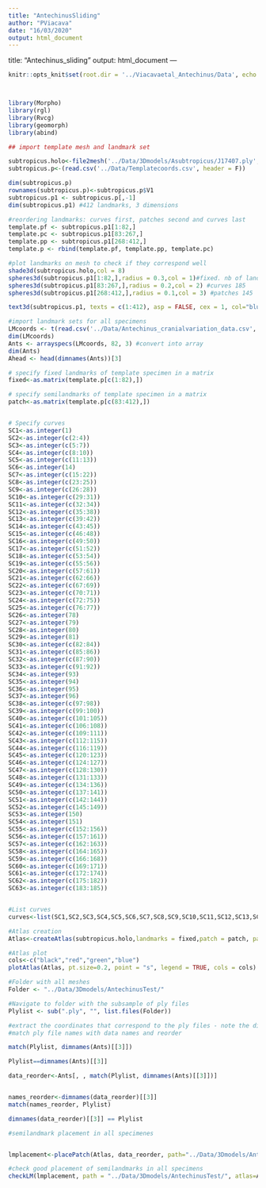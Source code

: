 ```yaml
---
title: "AntechinusSliding"
author: "PViacava"
date: "16/03/2020"
output: html_document
---
```

title: "Antechinus_sliding"
output: html_document
---

```r

knitr::opts_knit$set(root.dir = '../Viacavaetal_Antechinus/Data', echo = TRUE)



library(Morpho)
library(rgl)
library(Rvcg)
library(geomorph)
library(abind)


```

```r

## import template mesh and landmark set

subtropicus.holo<-file2mesh('../Data/3Dmodels/Asubtropicus/J17407.ply',readcol=F,clean=T)
subtropicus.p<-(read.csv('../Data/Templatecoords.csv', header = F))

dim(subtropicus.p) 
rownames(subtropicus.p)<-subtropicus.p$V1 
subtropicus.p1 <- subtropicus.p[,-1]
dim(subtropicus.p1) #412 landmarks, 3 dimensions

#reordering landmarks: curves first, patches second and curves last
template.pf <- subtropicus.p1[1:82,]
template.pc <- subtropicus.p1[83:267,]
template.pp <- subtropicus.p1[268:412,]
template.p <- rbind(template.pf, template.pp, template.pc)

#plot landmarks on mesh to check if they correspond well
shade3d(subtropicus.holo,col = 8)
spheres3d(subtropicus.p1[1:82,],radius = 0.3,col = 1)#fixed. nb of landmarks = (z-1)/3  82
spheres3d(subtropicus.p1[83:267,],radius = 0.2,col = 2) #curves 185
spheres3d(subtropicus.p1[268:412,],radius = 0.1,col = 3) #patches 145

text3d(subtropicus.p1, texts = c(1:412), asp = FALSE, cex = 1, col="blue", pos = 3) #plot number of landmarks to check ordering

#import landmark sets for all specimens
LMcoords <- t(read.csv('../Data/Antechinus_cranialvariation_data.csv', header = T, row.names = 1))
dim(LMcoords)
Ants <- arrayspecs(LMcoords, 82, 3) #convert into array
dim(Ants)
Ahead <- head(dimnames(Ants))[3]
```

```r

# specify fixed landmarks of template specimen in a matrix
fixed<-as.matrix(template.p[c(1:82),])

# specify semilandmarks of template specimen in a matrix
patch<-as.matrix(template.p[c(83:412),])


# Specify curves 
SC1<-as.integer(1)
SC2<-as.integer(c(2:4))
SC3<-as.integer(c(5:7))
SC4<-as.integer(c(8:10))
SC5<-as.integer(c(11:13))
SC6<-as.integer(14)
SC7<-as.integer(c(15:22))
SC8<-as.integer(c(23:25))
SC9<-as.integer(c(26:28))
SC10<-as.integer(c(29:31))
SC11<-as.integer(c(32:34))
SC12<-as.integer(c(35:38))
SC13<-as.integer(c(39:42))
SC14<-as.integer(c(43:45))
SC15<-as.integer(c(46:48))
SC16<-as.integer(c(49:50))
SC17<-as.integer(c(51:52))
SC18<-as.integer(c(53:54))
SC19<-as.integer(c(55:56))
SC20<-as.integer(c(57:61))
SC21<-as.integer(c(62:66))
SC22<-as.integer(c(67:69))
SC23<-as.integer(c(70:71))
SC24<-as.integer(c(72:75))
SC25<-as.integer(c(76:77))
SC26<-as.integer(78)
SC27<-as.integer(79)
SC28<-as.integer(80)
SC29<-as.integer(81)
SC30<-as.integer(c(82:84))
SC31<-as.integer(c(85:86))
SC32<-as.integer(c(87:90))
SC33<-as.integer(c(91:92))
SC34<-as.integer(93)
SC35<-as.integer(94)
SC36<-as.integer(95)
SC37<-as.integer(96)
SC38<-as.integer(c(97:98))
SC39<-as.integer(c(99:100))
SC40<-as.integer(c(101:105))
SC41<-as.integer(c(106:108))
SC42<-as.integer(c(109:111))
SC43<-as.integer(c(112:115))
SC44<-as.integer(c(116:119))
SC45<-as.integer(c(120:123))
SC46<-as.integer(c(124:127))
SC47<-as.integer(c(128:130))
SC48<-as.integer(c(131:133))
SC49<-as.integer(c(134:136))
SC50<-as.integer(c(137:141))
SC51<-as.integer(c(142:144))
SC52<-as.integer(c(145:149))
SC53<-as.integer(150)
SC54<-as.integer(151)
SC55<-as.integer(c(152:156))
SC56<-as.integer(c(157:161))
SC57<-as.integer(c(162:163))
SC58<-as.integer(c(164:165))
SC59<-as.integer(c(166:168))
SC60<-as.integer(c(169:171))
SC61<-as.integer(c(172:174))
SC62<-as.integer(c(175:182))
SC63<-as.integer(c(183:185))


#List curves
curves<-list(SC1,SC2,SC3,SC4,SC5,SC6,SC7,SC8,SC9,SC10,SC11,SC12,SC13,SC14,SC15,SC16,SC17,SC18,SC19,SC20,         SC21,SC22,SC23,SC24,SC25,SC26,SC27,SC28,SC29,SC30,SC31,SC32,SC33,SC34,SC35,SC36,SC37,SC38,SC39,SC40,SC41,SC42,SC43,SC44,SC45,SC46,SC47,SC48,SC49,SC50,SC51,SC52,SC53,SC54,SC55,SC56,SC57,SC58,SC59,SC60,SC61,SC62,SC63)

#Atlas creation
Atlas<-createAtlas(subtropicus.holo,landmarks = fixed,patch = patch, patchCurves = curves)

#Atlas plot 
cols<-c("black","red","green","blue")
plotAtlas(Atlas, pt.size=0.2, point = "s", legend = TRUE, cols = cols)


```


```r

#Folder with all meshes
Folder <- "../Data/3Dmodels/AntechinusTest/"

#Navigate to folder with the subsample of ply files
Plylist <- sub(".ply", "", list.files(Folder))

#extract the coordinates that correspond to the ply files - note the dimnames and the ply file names need to be identical
#match ply file names with data names and reorder

match(Plylist, dimnames(Ants)[[3]])

Plylist==dimnames(Ants)[[3]]

data_reorder<-Ants[, , match(Plylist, dimnames(Ants)[[3]])]


names_reorder<-dimnames(data_reorder)[[3]]
match(names_reorder, Plylist)

dimnames(data_reorder)[[3]] == Plylist

#semilandmark placement in all specimenes


lmplacement<-placePatch(Atlas, data_reorder, path="../Data/3Dmodels/AntechinusTest/", inflate=1) # use ray=TRUE for projection along surface normals instead of closest point???

#check good placement of semilandmarks in all specimens
checkLM(lmplacement, path = "../Data/3Dmodels/AntechinusTest/", atlas=Atlas, point = "s", pt.size = 5)


```
